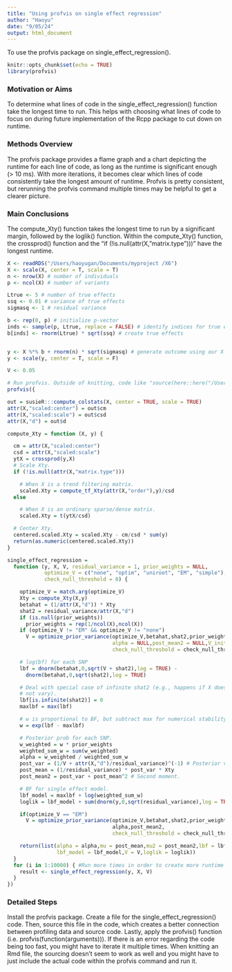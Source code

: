 ```yaml
---
title: "Using profvis on single effect regression"
author: "Haoyu"
date: "9/05/24"
output: html_document
---
```


To use the profvis package on single_effect_regression().

```r
knitr::opts_chunk$set(echo = TRUE)
library(profvis)
```

### Motivation or Aims

To determine what lines of code in the single_effect_regression() function take the longest time to run. This helps with choosing what lines of code to focus on during future implementation of the Rcpp package to cut down on runtime.

### Methods Overview

The profvis package provides a flame graph and a chart depicting the runtime for each line of code, as long as the runtime is significant enough (\> 10 ms). With more iterations, it becomes clear which lines of code consistently take the longest amount of runtime. Profvis is pretty consistent, but rerunning the profvis command multiple times may be helpful to get a clearer picture.

### Main Conclusions

The compute_Xty() function takes the longest time to run by a significant margin, followed by the loglik() function. Within the compute_Xty() function, the crossprod() function and the "if (!is.null(attr(X,"matrix.type")))" have the longest runtime.

```r
X <- readRDS("/Users/haoyugan/Documents/myproject /X6")
X <- scale(X, center = T, scale = T)
n <- nrow(X) # number of individuals
p <- ncol(X) # number of variants

Ltrue <- 5 # number of true effects
ssq <- 0.01 # variance of true effects
sigmasq <- 1 # residual variance

b <- rep(0, p) # initialize p-vector 
inds <- sample(p, Ltrue, replace = FALSE) # identify indices for true effects
b[inds] <- rnorm(Ltrue) * sqrt(ssq) # create true effects


y <- X %*% b + rnorm(n) * sqrt(sigmasq) # generate outcome using our X and some residual noise
y <- scale(y, center = T, scale = F)

V <- 0.05

# Run profvis. Outside of knitting, code like "source(here::here("/Users/haoyugan/Documents/CopyOfSER4.R"))" works, but for some reason profvis doesn't work well when knitting. 
profvis({ 

out = susieR:::compute_colstats(X, center = TRUE, scale = TRUE)
attr(X,"scaled:center") = out$cm
attr(X,"scaled:scale") = out$csd
attr(X,"d") = out$d

compute_Xty = function (X, y) {

  cm = attr(X,"scaled:center")
  csd = attr(X,"scaled:scale")
  ytX = crossprod(y,X)
  # Scale Xty.
  if (!is.null(attr(X,"matrix.type")))

    # When X is a trend filtering matrix.
    scaled.Xty = compute_tf_Xty(attr(X,"order"),y)/csd
  else

    # When X is an ordinary sparse/dense matrix.
    scaled.Xty = t(ytX/csd)

  # Center Xty.
  centered.scaled.Xty = scaled.Xty - cm/csd * sum(y)
  return(as.numeric(centered.scaled.Xty))
}

single_effect_regression =
  function (y, X, V, residual_variance = 1, prior_weights = NULL,
            optimize_V = c("none", "optim", "uniroot", "EM", "simple"),
            check_null_threshold = 0) {

    optimize_V = match.arg(optimize_V)
    Xty = compute_Xty(X,y)
    betahat = (1/attr(X,"d")) * Xty
    shat2 = residual_variance/attr(X,"d")
    if (is.null(prior_weights))
      prior_weights = rep(1/ncol(X),ncol(X))
    if (optimize_V != "EM" && optimize_V != "none")
      V = optimize_prior_variance(optimize_V,betahat,shat2,prior_weights,
                                  alpha = NULL,post_mean2 = NULL,V_init = V,
                                  check_null_threshold = check_null_threshold)

    # log(bf) for each SNP
    lbf = dnorm(betahat,0,sqrt(V + shat2),log = TRUE) -
      dnorm(betahat,0,sqrt(shat2),log = TRUE)

    # Deal with special case of infinite shat2 (e.g., happens if X does
    # not vary).
    lbf[is.infinite(shat2)] = 0
    maxlbf = max(lbf)

    # w is proportional to BF, but subtract max for numerical stability.
    w = exp(lbf - maxlbf)

    # Posterior prob for each SNP.
    w_weighted = w * prior_weights
    weighted_sum_w = sum(w_weighted)
    alpha = w_weighted / weighted_sum_w
    post_var = (1/V + attr(X,"d")/residual_variance)^(-1) # Posterior variance.
    post_mean = (1/residual_variance) * post_var * Xty
    post_mean2 = post_var + post_mean^2 # Second moment.

    # BF for single effect model.
    lbf_model = maxlbf + log(weighted_sum_w)
    loglik = lbf_model + sum(dnorm(y,0,sqrt(residual_variance),log = TRUE))

    if(optimize_V == "EM")
      V = optimize_prior_variance(optimize_V,betahat,shat2,prior_weights,
                                  alpha,post_mean2,
                                  check_null_threshold = check_null_threshold)

    return(list(alpha = alpha,mu = post_mean,mu2 = post_mean2,lbf = lbf,
                lbf_model = lbf_model,V = V,loglik = loglik))
  }
  for (i in 1:10000) { #Run more times in order to create more runtime which is helpful to collect more data
    result <- single_effect_regression(y, X, V)
  }
})
```

### Detailed Steps

Install the profvis package. Create a file for the single_effect_regression() code. Then, source this file in the code, which creates a better connection between profiling data and source code. Lastly, apply the profvis() function (i.e. profvis(function(arguments))). If there is an error regarding the code being too fast, you might have to iterate it multiple times.
When knitting an Rmd file, the sourcing doesn't seem to work as well and you might have to just include the actual code within the profvis command and run it. 
